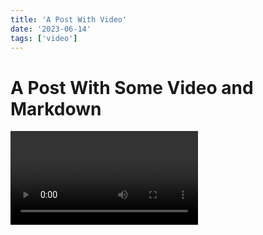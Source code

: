 ```yaml
---
title: 'A Post With Video'
date: '2023-06-14'
tags: ['video']
---
```

# A Post With Some Video and Markdown
<Video id="6h649f2fB9Q">
Isn't this great! Front-matter and next-mdx allows us to take files from a .mdx hosted elsewhere and compile them into HTML at server build time.

# GFM

## Autolink literals

www.example.com, https://example.com, and contact@example.com.

## Footnote

A note[^1]

[^1]: Big note.

## Strikethrough

~one~ or ~~two~~ tildes.

## Table

| a | b  |  c |  d  |
| - | :- | -: | :-: |

## Tasklist

* [ ] to do
* [x] done
